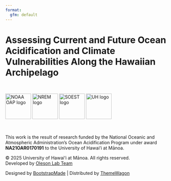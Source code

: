 ```yaml
---
format:
  gfm: default
---
```


# Assessing Current and Future Ocean Acidification and Climate Vulnerabilities Along the Hawaiian Archipelago

<br><div align="center">
  <img src="assets/img/logos/oap_logo.png" alt="NOAA OAP logo" height="80" />
  <img src="assets/img/logos/nrem_logo.png" alt="NREM logo" height="80" />
  <img src="assets/img/logos/soest_logo.png" alt="SOEST logo" height="80" />
  <img src="assets/img/logos/uh_logo.png"   alt="UH logo"   height="80" />
</div><br>

<div align="center">
This work is the result of research funded by the National Oceanic and Atmospheric Administration's Ocean Acidification Program under award <strong>NA21OAR0170191</strong> to the University of Hawaiʻi at Mānoa.

© 2025 University of Hawaiʻi at Mānoa. All rights reserved.  
Developed by [Oleson Lab Team](https://www.olesonlab.org/)

Designed by [BootstrapMade](https://bootstrapmade.com/) | Distributed by [ThemeWagon](https://themewagon.com)
</div> 